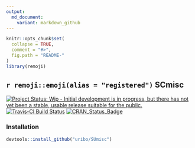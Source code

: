 ```yaml
---
output:
  md_document:
    variant: markdown_github
---
```


<!-- README.md is generated from README.Rmd. Please edit that file -->

```r
knitr::opts_chunk$set(
  collapse = TRUE,
  comment = "#>",
  fig.path = "README-"
)
library(remoji)
```

## `r remoji::emoji(alias = "registered")` SCmisc

[![Project Status: Wip - Initial development is in progress, but there has not yet been a stable, usable release suitable for the public.](http://www.repostatus.org/badges/0.1.0/wip.svg)](http://www.repostatus.org/#wip) [![Travis-CI Build Status](https://travis-ci.org/uribo/SUmisc/svg?branch=master)](https://travis-ci.org/uribo/SUmisc) [![CRAN_Status_Badge](http://www.r-pkg.org/badges/version/SUmisc)](http://cran.r-project.org/package=SUmisc)

### Installation

```r
devtools::install_github("uribo/SUmisc")
```
